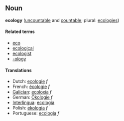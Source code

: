 ==Noun==
'''ecology''' ([[uncountable]] and [[countable]]; plural: [[ecologies]])

====Related terms====
*[[eco]]
*[[ecological]]
*[[ecologist]]
*[[-ology]]

====Translations====
*Dutch: [[ecologie]] ''f''
*French: [[écologie]] ''f''
*[[Galician]]: [[ecoloxía]] ''f''
*German: [[Ökologie]] ''f''
*[[Interlingua]]: [[ecologia]]
*Polish: [[ekologia]] ''f''
*Portuguese: [[ecologia]] ''f''
